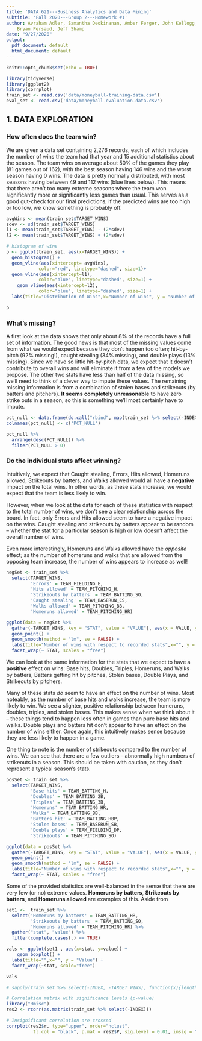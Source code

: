 ```yaml
---
title: 'DATA 621---Business Analytics and Data Mining'
subtitle: 'Fall 2020---Group 2---Homework #1'
author: Avraham Adler, Samantha Deokinanan, Amber Ferger, John Kellogg,
    Bryan Persaud, Jeff Shamp
date: "9/27/2020"
output:
  pdf_document: default
  html_document: default
---
```


```r
knitr::opts_chunk$set(echo = TRUE)
```

```r
library(tidyverse)
library(ggplot2)
library(corrplot)
train_set <- read.csv('data/moneyball-training-data.csv')
eval_set <- read.csv('data/moneyball-evaluation-data.csv')
```


## 1. DATA EXPLORATION

### How often does the team win?

We are given a data set containing 2,276 records, each of which includes the 
number of wins the team had that year and 15 additional statistics about the 
season. The team wins on average about 50% of the games they play (81 games 
out of 162), with the best season having 146 wins and the worst season having 
0 wins. The data is pretty normally distributed, with most seasons having between
49 and 112 wins (blue lines below). This means that there aren't too many extreme 
seasons where the team won significantly more or significantly less games than 
usual. This serves as a good gut-check for our final predictions; if the 
predicted wins are too high or too low, we know something is probably off. 

```r

avgWins <- mean(train_set$TARGET_WINS)
sdev <- sd(train_set$TARGET_WINS)
l1 <- mean(train_set$TARGET_WINS) - (2*sdev)
l2 <- mean(train_set$TARGET_WINS) + (2*sdev)

# histogram of wins
p <- ggplot(train_set, aes(x=TARGET_WINS)) + 
  geom_histogram() + 
  geom_vline(aes(xintercept= avgWins),
            color="red", linetype="dashed", size=1)+
  geom_vline(aes(xintercept=l1),
            color="blue", linetype="dashed", size=1) +
    geom_vline(aes(xintercept=l2),
            color="blue", linetype="dashed", size=1) +
  labs(title="Distribution of Wins",x="Number of wins", y = "Number of seasons")

p
```


### What's missing? 
A first look at the data shows that only about 8% of the records have 
a full set of information. The good news is that most of the missing values come 
from what we would expect because they don't happen too often; hit-by-pitch 
(92% missing!), caught stealing (34% missing), and double plays (13% missing). 
Since we have so little hit-by-pitch data, we expect that it doesn't contribute 
to overall wins and will eliminate it from a few of the models we propose. The other
two stats have less than half of the data missing, so we'll need to think of a 
clever way to impute these values. The remaining missing information is from a 
combination of stolen bases and strikeouts (by batters and pitchers). **It seems** 
**completely unreasonable** to have zero strike outs in a season, so this is something 
we'll most certainly have to impute. 

```r

pct_null <- data.frame(do.call("rbind", map(train_set %>% select(-INDEX), ~mean(is.na(.)))))
colnames(pct_null) <- c('PCT_NULL')

pct_null %>%
  arrange(desc(PCT_NULL)) %>%
  filter(PCT_NULL > 0)

```


### Do the individual stats affect winning?
Intuitively, we expect that Caught stealing, Errors, Hits allowed, Homeruns allowed, 
Strikeouts by batters, and Walks allowed would all have a **negative** impact on
the total wins. In other words, as these stats increase, we would expect that the 
team is less likely to win.  
  
However, when we look at the data for each of these statistics with respect to the 
total number of wins, we don't see a clear relationship across the board. In fact, 
only Errors and Hits allowed seem to have a negative impact on the wins. Caught stealing
and strikeouts by batters appear to be random -- whether the stat for a particular season
is high or low doesn't affect the overall number of wins. 
  
Even more interestingly, Homeruns and Walks allowed have the *opposite* effect; as the number
of homeruns and walks that are allowed from the opposing team increase, the number of wins 
appears to increase as well! 


```r

negSet <- train_set %>%
  select(TARGET_WINS, 
         'Errors' = TEAM_FIELDING_E, 
         'Hits allowed' = TEAM_PITCHING_H, 
         'Strikeouts by batters' = TEAM_BATTING_SO, 
         'Caught stealing' = TEAM_BASERUN_CS, 
         'Walks allowed' = TEAM_PITCHING_BB, 
         'Homeruns allowed' = TEAM_PITCHING_HR)

ggplot(data = negSet %>%
  gather(-TARGET_WINS, key = "STAT", value = "VALUE"), aes(x = VALUE, y = TARGET_WINS)) + 
  geom_point() +
  geom_smooth(method = "lm", se = FALSE) +
  labs(title="Number of wins with respect to recorded stats",x="", y = "Number of Wins") +
  facet_wrap(~ STAT, scales = "free")

```


We can look at the same information for the stats that we expect to have a **positive**
effect on wins: Base hits, Doubles, Triples, Homeruns, and Walks by batters, Batters
getting hit by pitches, Stolen bases, Double Plays, and Strikeouts by pitchers.  
  
Many of these stats *do* seem to have an effect on the number of wins. Most noteably,
as the number of base hits and walks increase, the team is more likely to win. We see
a slighter, positive relationship between homeruns, doubles, triples, and stolen bases.
This makes sense when we think about it -- these things tend to happen less often in
games than pure base hits and walks. Double plays and batters hit don't appear to have
an effect on the number of wins either. Once again, this intuitively makes sense because
they are less likely to happen in a game. 
  
One thing to note is the number of strikeouts compared to the number of wins. We can see
that there are a few outliers -- abnormally high numbers of strikeouts in a season. This
should be taken with caution, as they don't represent a typical season's stats. 

```r

posSet <- train_set %>%
  select(TARGET_WINS, 
         'Base hits' = TEAM_BATTING_H, 
         'Doubles' = TEAM_BATTING_2B, 
         'Triples' = TEAM_BATTING_3B, 
         'Homeruns' = TEAM_BATTING_HR, 
         'Walks' = TEAM_BATTING_BB, 
         'Batters hit' = TEAM_BATTING_HBP,
         'Stolen bases' = TEAM_BASERUN_SB,
         'Double plays' = TEAM_FIELDING_DP,
         'Strikeouts' = TEAM_PITCHING_SO)

ggplot(data = posSet %>%
  gather(-TARGET_WINS, key = "STAT", value = "VALUE"), aes(x = VALUE, y = TARGET_WINS)) + 
  geom_point() +
  geom_smooth(method = "lm", se = FALSE) +
  labs(title="Number of wins with respect to recorded stats",x="", y = "Number of Wins") +
  facet_wrap(~ STAT, scales = "free")

```


Some of the provided statistics are well-balanced in the sense that there are
very few (or no) extreme values. **Homeruns by batters**, **Strikeouts by** 
**batters**, and **Homeruns allowed** are examples of this. Aside from  


```r

set1 <-  train_set %>%
  select('Homeruns by batters' = TEAM_BATTING_HR, 
         'Strikeouts by batters' = TEAM_BATTING_SO,  
         'Homeruns allowed' = TEAM_PITCHING_HR) %>%
  gather("stat", "value") %>%
  filter(complete.cases(.) == TRUE)

vals <- ggplot(set1 , aes(x=stat, y=value)) + 
    geom_boxplot() +
  labs(title="",x="", y = "Value") +
  facet_wrap(~stat, scale="free")

vals

# sapply(train_set %>% select(-INDEX, -TARGET_WINS), function(x){length(boxplot.stats(x)$out)})

```

  

```r

# Correlation matrix with significance levels (p-value)
library("Hmisc")
res2 <- rcorr(as.matrix(train_set %>% select(-INDEX)))

# Insignificant correlation are crossed
corrplot(res2$r, type="upper", order="hclust", 
          tl.col = "black", p.mat = res2$P, sig.level = 0.01, insig = "blank")

```

  

